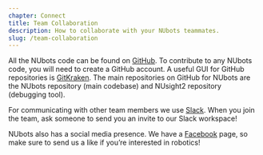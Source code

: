 ```yaml
---
chapter: Connect
title: Team Collaboration
description: How to collaborate with your NUbots teammates. 
slug: /team-collaboration
---
```


All the NUbots code can be found on [GitHub](https://github.com/NUbots/). To contribute to any NUbots code, you will need to create a GitHub account. A useful GUI for GitHub repositories is [GitKraken](https://www.gitkraken.com/). The main repositories on GitHub for NUbots are the NUbots repository (main codebase) and NUsight2 repository (debugging tool).

For communicating with other team members we use [Slack](https://slack.com/intl/en-au/). When you join the team, ask someone to send you an invite to our Slack workspace! 

NUbots also has a social media presence. We have a [Facebook](https://www.facebook.com/NubotsRobotics/) page, so make sure to send us a like if you’re interested in robotics! 